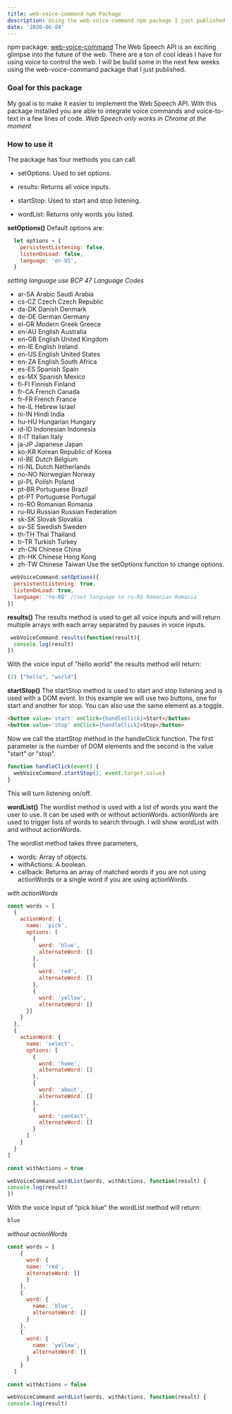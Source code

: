 ```yaml
---
title: web-voice-command npm Package
description: Using the web-voice-command npm package I just published 
date: '2020-06-04'
---
```


npm package: [web-voice-command](https://www.npmjs.com/package/web-voice-command)
The Web Speech API is an exciting glimpse into the future of the web. There are a ton of cool ideas I have for using voice to control the web. I will be build some in the next few weeks using the web-voice-command package that I just published. 

### Goal for this package
My goal is to make it easier to implement the Web Speech API. With this package installed you are able to integrate voice commands and voice-to-text in a few lines of code. *Web Speech only works in Chrome at the moment*

### How to use it
The package has four methods you can call. 

- setOptions: Used to set options.

- results: Returns all voice inputs.

- startStop: Used to start and stop listening.

- wordList: Returns only words you listed.

**setOptions()**
Default options are:
```javascript
  let options = {
    persistentListening: false,
    listenOnLoad: false,
    language: 'en-US',
  }

```
*setting language use BCP 47 Language Codes*

- ar-SA Arabic Saudi Arabia
- cs-CZ Czech Czech Republic
- da-DK Danish Denmark
- de-DE German Germany
- el-GR Modern Greek Greece
- en-AU English Australia
- en-GB English United Kingdom
- en-IE English Ireland
- en-US English United States
- en-ZA English South Africa
- es-ES Spanish Spain
- es-MX Spanish Mexico
- fi-FI Finnish Finland
- fr-CA French Canada
- fr-FR French France
- he-IL Hebrew Israel
- hi-IN Hindi India
- hu-HU Hungarian Hungary
- id-ID Indonesian Indonesia
- it-IT Italian Italy
- ja-JP Japanese Japan
- ko-KR Korean Republic of Korea
- nl-BE Dutch Belgium
- nl-NL Dutch Netherlands
- no-NO Norwegian Norway
- pl-PL Polish Poland
- pt-BR Portuguese Brazil
- pt-PT Portuguese Portugal
- ro-RO Romanian Romania
- ru-RU Russian Russian Federation
- sk-SK Slovak Slovakia
- sv-SE Swedish Sweden
- th-TH Thai Thailand
- tr-TR Turkish Turkey
- zh-CN Chinese China
- zh-HK Chinese Hong Kong
- zh-TW Chinese Taiwan
Use the setOptions function to change options.

```javascript
 webVoiceCommand.setOptions({
  persistentListening: true,
  listenOnLoad: true,
  language: 'ro-RO' //set language to ro-RO Romanian Romania
})
```
**results()**
The results method is used to get all voice inputs and will return multiple arrays with each array separated by pauses in voice inputs. 
```javascript
 webVoiceCommand.results(function(result){
  console.log(result)
})
``` 
With the voice input of "hello world" the results method will return:
```javascript
(2) ["hello", "world"]
```
**startStop()**
The startStop method is used to start and stop listening and is used with a DOM event. In this example we will use two buttons, one for start and another for stop. You can also use the same element as a toggle.
```html
<button value='start' onClick={handleClick}>Start</button>
<button value='stop' onClick={handleClick}>Stop</button>
```
Now we call the startStop method in the handleClick function. The first parameter is the number of DOM elements and the second is the value "start" or "stop".
```javascript
function handleClick(event) {
  webVoiceCommand.startStop(2, event.target.value)
}
```
This will turn listening on/off.

**wordList()**
The wordlist method is used with a list of words you want the user to use. It can be used with or without actionWords. actionWords are used to trigger lists of words to search through. I will show wordList with and without actionWords.

The wordlist method takes three parameters,
- words: Array of objects.
- withActions: A boolean.
- callback: Returns an array of matched words if you are not using actionWords or a single word if you are using actionWords. 

*with actionWords*

```javascript
const words = [
  {
    actionWord: {
      name: 'pick',
      options: [
        {
          word: 'blue',
          alternateWord: []
        }, 
        {
          word: 'red',
          alternateWord: []
        }, 
        {
          word: 'yellow',
          alternateWord: []
      }]
    }
  },
  {
    actionWord: {
      name: 'select',
      options: [
        {
          word: 'home',
          alternateWord: []
        },
        {
          word: 'about',
          alternateWord: []
        },
        {
          word: 'contact',
          alternateWord: []
        }
      ]
    }
  }
]

const withActions = true

webVoiceCommand.wordList(words, withActions, function(result) {
console.log(result)
})
```
With the voice input of "pick blue" the wordList method will return:
```javascript
blue
```
*without actionWords*

```javascript
const words = [
    {
      word: {
      name: 'red',
      alternateWord: []
      }
    },
    { 
      word: {
        name: 'blue',
        alternateWord: []
      }
    },
    {
      word: {
        name: 'yellow',
        alternateWord: []
      }
    }
  ]

const withActions = false

webVoiceCommand.wordList(words, withActions, function(result) {
console.log(result)
